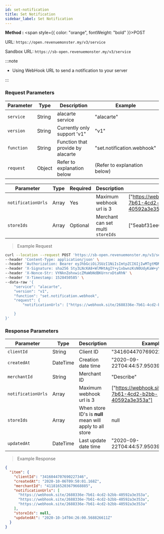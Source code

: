 ```yaml
---
id: set-notification
title: Set Notification
sidebar_label: Set Notification
---
```



**Method :** <span style={{ color: "orange", fontWeight: "bold" }}>POST</span><br/>

URL: `https://open.revenuemonster.my/v3/service`<br/>

Sandbox URL: `https://sb-open.revenuemonster.my/v3/service`

:::note

- Using WebHook URL to send a notification to your server

:::

### Request Parameters

| Parameter  | Type   | Description                       | Example                      |
| ---------- | ------ | --------------------------------- | ---------------------------- |
| `service`  | String | alacarte service                  | "alacarte"                   |
| `version`  | String | Currently only support 'v1"       | "v1"                         |
| `function` | String | Function that provide by alacarte | "set.notification.webhook"   |
| `request`  | Object | Refer to explanation below        | (Refer to explanation below) |

| Parameter          | Type  | Required | Description                       | Example                                                       |
| ------------------ | ----- | -------- | --------------------------------- | ------------------------------------------------------------- |
| `notificationUrls` | Array | Yes      | Maximum webhook url is 3          | ["https://webhook.site/2688336e-7b61-4cd2-b2bb-40592a3e353a"] |
| `storeIds`         | Array | Optional | Merchant can set multi `storeIds` | ["5eabf31ee0e9cd7b01a3a35e"]                                  |

> Example Request

```bash
curl --location --request POST 'https://sb-open.revenuemonster.my/v3/service' \
--header 'Content-Type: application/json' \
--header 'Authorization: Bearer eyJhbGciOiJSUzI1NiIsImtpZCI6IjIwMTgtMDMtMTMiLCJ0eXAiOiJKV1QifQ.eyJhdWQiOlsiYXBpX2NsaWVudEBFaGNLQzA5QmRYUm9RMnhwWlc1MEVKTE42dFdBMG82MEx3Il0sImV4cCI6MTYwMzI1NDU2OSwiaWF0IjoxNjAwNjYyNTY5LCJpc3MiOiJodHRwczovL3NiLW9hdXRoLnJldmVudWVtb25zdGVyLm15IiwianRpIjoiRWh3S0VFOUJkWFJvUVdOalpYTnpWRzlyWlc0UTZNenR5b1RFckpzVyIsIm5iZiI6MTYwMDY2MjU2OSwic3ViIjoiRWhRS0NFMWxjbU5vWVc1MEVKWFZ6ZDN3cmFxVE9SSVFDZ1JWYzJWeUVJeUpxSXp2eU1QVmNRIn0.H3G6UDX7sR9EXtTMNs4Q2OHdhUGIhhCfdlAeOpywH4rDuVOcWXXwzF4Imbx8E7I10vFAJpwYZrEkCWCdCCw-WV11y9VT5kP6k75CeS-ZPMOLcKnC5iFT7vEi07r6ovwty9erlcZeXrtrmEIn3rnLva-dxSg3vZ2MyymoNDk-kV7ltXnkoWW4jtXRls6siLhxeY__8kXn2qa0ojVX4Nm6HmzN_vgi-RKSmToMgsdzTF94Y61QVBWhZfolD2-JpHx4qNlklcUdv8HOJ1QHHWpyoJytaJmvr3GJ5G399LbcTLwxB1p2qPg7z4hpoGNu4AP-ybRJVC3P9q9OscQYDNX-dA' \
--header 'X-Signature: sha256 Sty3LNcKA8+WlMHtAgIY+y1xbwnzKsN0UdyKaW+yYIgcTkBAtF7G5Lx251qQITURJ4wiXPDODxhs1nFVmBBing==' \
--header 'X-Nonce-Str: VYNknZohxwicZMaWbNdBKUrnrxDtaRhN' \
--header 'X-Timestamp: 1528450585' \
--data-raw '{
    "service": "alacarte",
    "version": "v1",
    "function": "set.notification.webhook",
    "request": {
        "notificationUrls": ["https://webhook.site/2688336e-7b61-4cd2-b2bb-40592a3e353a","https://webhook.site/2688336e-7b61-4cd2-b2bb-40592a3e353a","https://webhook.site/2688336e-7b61-4cd2-b2bb-40592a3e353a"]

    }
}'
```

### Response Parameters

| Parameter          | Type     | Description                                              | Example                                                       |
| ------------------ | -------- | -------------------------------------------------------- | ------------------------------------------------------------- |
| `clientId`         | String   | Client ID                                                | "3416044707690227346"                                         |
| `createdAt`        | DateTime | Creation date time                                       | "2020-09-22T04:44:57.950398414Z"                              |
| `merchantId`       | String   | Merchant ID                                              | "Describe"                                                    |
| `notificationUrls` | Array    | Maximum webhook url is 3                                 | ["https://webhook.site/2688336e-7b61-4cd2-b2bb-40592a3e353a"] |
| `storeIds`         | Array    | When store ID's is **null** mean will apply to all store | null                                                          |
| `updatedAt`        | DateTime | Last update date time                                    | "2020-09-22T04:44:57.950398414Z"                              |

> Example Response

```json
{
  "item": {
    "clientId": "3416044707690227346",
    "createdAt": "2020-10-06T09:50:01.168Z",
    "merchantId": "4118165203679668885",
    "notificationUrls": [
      "https://webhook.site/2688336e-7b61-4cd2-b2bb-40592a3e353a",
      "https://webhook.site/2688336e-7b61-4cd2-b2bb-40592a3e353a",
      "https://webhook.site/2688336e-7b61-4cd2-b2bb-40592a3e353a"
    ],
    "storeIds": null,
    "updatedAt": "2020-10-14T04:26:00.568826611Z"
  }
}
```
